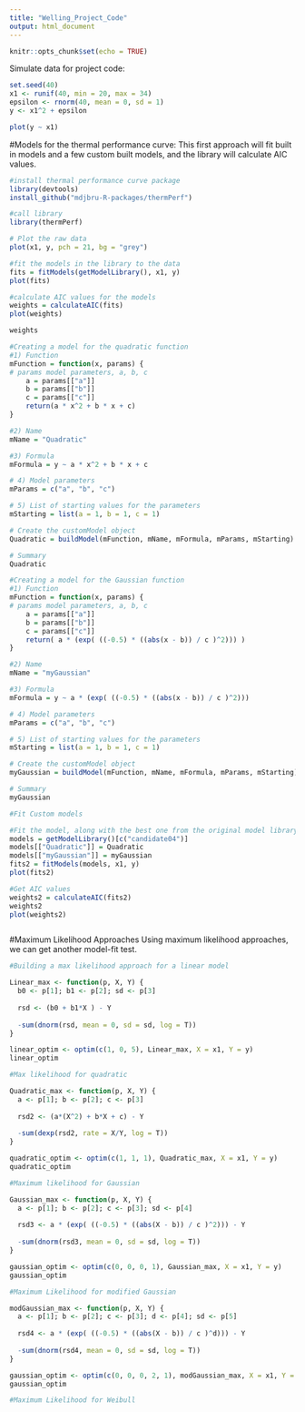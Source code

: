 ```yaml
---
title: "Welling_Project_Code"
output: html_document
---
```


```r
knitr::opts_chunk$set(echo = TRUE)
```

Simulate data for project code:
```r
set.seed(40)
x1 <- runif(40, min = 20, max = 34)
epsilon <- rnorm(40, mean = 0, sd = 1)
y <- x1^2 + epsilon

plot(y ~ x1)
```


#Models for the thermal performance curve:
This first approach will fit built in models and a few custom built models, and the
library will calculate AIC values. 

```r
#install thermal performance curve package
library(devtools)
install_github("mdjbru-R-packages/thermPerf")
```

```r
#call library
library(thermPerf)

# Plot the raw data
plot(x1, y, pch = 21, bg = "grey")
```


```r
#fit the models in the library to the data
fits = fitModels(getModelLibrary(), x1, y)
plot(fits)
```

```r
#calculate AIC values for the models
weights = calculateAIC(fits)
plot(weights)

weights
```


```r
#Creating a model for the quadratic function
#1) Function
mFunction = function(x, params) {
# params model parameters, a, b, c
    a = params[["a"]]
    b = params[["b"]]
    c = params[["c"]]
    return(a * x^2 + b * x + c)
}

#2) Name
mName = "Quadratic"

#3) Formula
mFormula = y ~ a * x^2 + b * x + c

# 4) Model parameters
mParams = c("a", "b", "c")

# 5) List of starting values for the parameters
mStarting = list(a = 1, b = 1, c = 1)

# Create the customModel object
Quadratic = buildModel(mFunction, mName, mFormula, mParams, mStarting)

# Summary
Quadratic
```



```r
#Creating a model for the Gaussian function
#1) Function
mFunction = function(x, params) {
# params model parameters, a, b, c
    a = params[["a"]]
    b = params[["b"]]
    c = params[["c"]]
    return( a * (exp( ((-0.5) * ((abs(x - b)) / c )^2))) )
}

#2) Name
mName = "myGaussian"

#3) Formula
mFormula = y ~ a * (exp( ((-0.5) * ((abs(x - b)) / c )^2)))

# 4) Model parameters
mParams = c("a", "b", "c")

# 5) List of starting values for the parameters
mStarting = list(a = 1, b = 1, c = 1)

# Create the customModel object
myGaussian = buildModel(mFunction, mName, mFormula, mParams, mStarting)

# Summary
myGaussian
```


```r
#Fit Custom models

#Fit the model, along with the best one from the original model library
models = getModelLibrary()[c("candidate04")]
models[["Quadratic"]] = Quadratic
models[["myGaussian"]] = myGaussian
fits2 = fitModels(models, x1, y)
plot(fits2)

#Get AIC values
weights2 = calculateAIC(fits2)
weights2
plot(weights2)

```
```r

```



#Maximum Likelihood Approaches
Using maximum likelihood approaches, we can get another model-fit test. 

```r
#Building a max likelihood approach for a linear model

Linear_max <- function(p, X, Y) {
  b0 <- p[1]; b1 <- p[2]; sd <- p[3]
  
  rsd <- (b0 + b1*X ) - Y
  
  -sum(dnorm(rsd, mean = 0, sd = sd, log = T)) 
}

linear_optim <- optim(c(1, 0, 5), Linear_max, X = x1, Y = y)
linear_optim
```

```r
#Max likelihood for quadratic

Quadratic_max <- function(p, X, Y) {
  a <- p[1]; b <- p[2]; c <- p[3]
  
  rsd2 <- (a*(X^2) + b*X + c) - Y
  
  -sum(dexp(rsd2, rate = X/Y, log = T))
}

quadratic_optim <- optim(c(1, 1, 1), Quadratic_max, X = x1, Y = y)
quadratic_optim
```

```r
#Maximum likelihood for Gaussian

Gaussian_max <- function(p, X, Y) {
  a <- p[1]; b <- p[2]; c <- p[3]; sd <- p[4]
  
  rsd3 <- a * (exp( ((-0.5) * ((abs(X - b)) / c )^2))) - Y
  
  -sum(dnorm(rsd3, mean = 0, sd = sd, log = T)) 
}

gaussian_optim <- optim(c(0, 0, 0, 1), Gaussian_max, X = x1, Y = y)
gaussian_optim
```
```r
#Maximum Likelihood for modified Gaussian

modGaussian_max <- function(p, X, Y) {
  a <- p[1]; b <- p[2]; c <- p[3]; d <- p[4]; sd <- p[5]
  
  rsd4 <- a * (exp( ((-0.5) * ((abs(X - b)) / c )^d))) - Y
  
  -sum(dnorm(rsd4, mean = 0, sd = sd, log = T)) 
}

gaussian_optim <- optim(c(0, 0, 0, 2, 1), modGaussian_max, X = x1, Y = y)
gaussian_optim
```
```r
#Maximum Likelihood for Weibull 


```

